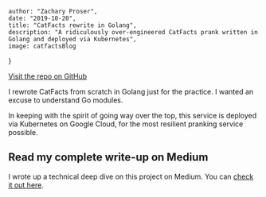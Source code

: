 
    author: "Zachary Proser", 
    date: "2019-10-20", 
    title: "CatFacts rewrite in Golang", 
    description: "A ridiculously over-engineered CatFacts prank written in Golang and deployed via Kubernetes",
    image: catfactsBlog

}


[Visit the repo on GitHub](https://github.com/zackproser/super_catfacts)

I rewrote CatFacts from scratch in Golang just for the practice. I wanted an excuse to understand Go modules.

In keeping with the spirit of going way over the top, this service is deployed via Kubernetes on Google Cloud, for the most resilient pranking service possible.

## Read my complete write-up on Medium

I wrote up a technical deep dive on this project on Medium. You can [check it out here](https://medium.com/swlh/building-a-catfacts-pranking-service-in-golang-5b51e8721fe2?source=friends_link&sk=8b97968fa6fdbf51cbb0bd3b5983c674).

